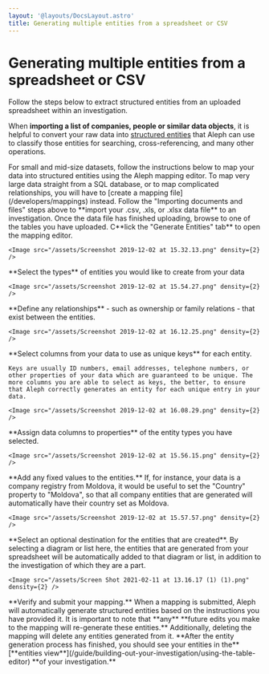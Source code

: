 ```yaml
---
layout: '@layouts/DocsLayout.astro'
title: Generating multiple entities from a spreadsheet or CSV
---
```


# Generating multiple entities from a spreadsheet or CSV

<p class="lead">
  Follow the steps below to extract structured entities from an uploaded spreadsheet within an investigation.
</p>

When **importing a list of companies, people or similar data objects**, it is helpful to convert your raw data into [structured entities](/developers/followthemoney/) that Aleph can use to classify those entities for searching, cross-referencing, and many other operations.

<Callout>
  For small and mid-size datasets, follow the instructions below to map your data into structured entities using the Aleph mapping editor. To map very large data straight from a SQL database, or to map complicated relationships, you will have to [create a mapping file](/developers/mappings) instead.
</Callout>

<Steps>
  <Step>Follow the "Importing documents and files" steps above to **import your .csv, .xls, or .xlsx data file** to an investigation.</Step>
  <Step>
    Once the data file has finished uploading, browse to one of the tables you have uploaded. C**lick the "Generate Entities" tab** to open the mapping editor.

    <Image src="/assets/Screenshot 2019-12-02 at 15.32.13.png" density={2} />
  </Step>
  <Step>
    **Select the types** of entities you would like to create from your data

    <Image src="/assets/Screenshot 2019-12-02 at 15.54.27.png" density={2} />
  </Step>
  <Step>
    **Define any relationships** - such as ownership or family relations - that exist between the entities.

    <Image src="/assets/Screenshot 2019-12-02 at 16.12.25.png" density={2} />
  </Step>
  <Step>
    **Select columns from your data to use as unique keys** for each entity.

    Keys are usually ID numbers, email addresses, telephone numbers, or other properties of your data which are guaranteed to be unique. The more columns you are able to select as keys, the better, to ensure that Aleph correctly generates an entity for each unique entry in your data.

    <Image src="/assets/Screenshot 2019-12-02 at 16.08.29.png" density={2} />
  </Step>
  <Step>
    **Assign data columns to properties** of the entity types you have selected.

    <Image src="/assets/Screenshot 2019-12-02 at 15.56.15.png" density={2} />
  </Step>
  <Step>
    **Add any fixed values to the entities.** If, for instance, your data is a company registry from Moldova, it would be useful to set the "Country" property to "Moldova", so that all company entities that are generated will automatically have their country set as Moldova.

    <Image src="/assets/Screenshot 2019-12-02 at 15.57.57.png" density={2} />
  </Step>
  <Step>
    **Select an optional destination for the entities that are created**. By selecting a diagram or list here, the entities that are generated from your spreadsheet will be automatically added to that diagram or list, in addition to the investigation of which they are a part.

    <Image src="/assets/Screen Shot 2021-02-11 at 13.16.17 (1) (1).png" density={2} />
  </Step>
  <Step>
    **Verify and submit your mapping.** When a mapping is submitted, Aleph will automatically generate structured entities based on the instructions you have provided it. It is important to note that **any** **future edits you make to the mapping will re-generate these entities.** Additionally, deleting the mapping will delete any entities generated from it.
  </Step>
  <Step>
    **After the entity generation process has finished, you should see your entities in the** [**entities view**](/guide/building-out-your-investigation/using-the-table-editor) **of your investigation.**
  </Step>
</Steps>
